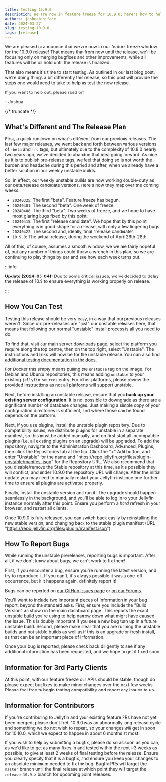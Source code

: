 ```yaml
---
title: Testing 10.9.0
description: We are now in feature freeze for 10.9.0; here's how to help test!
authors: joshuaboniface
date: 2024-03-27
slug: testing-10.9.0
tags: [release]
---
```


We are pleased to announce that we are now in our feature freeze window for the 10.9.0 release! That means that from now until the release, we'll be focusing only on merging bugfixes and other improvements, while all features will be on hold until the release is finalized.

That also means it's time to start testing. As outlined in our last blog post, we're doing things a bit differently this release, so this post will provide the steps one would need to take to help us test the new release.

If you want to help out, please read on!

\- Joshua

{/* truncate */}

## What's Different and The Release Plan

First, a quick rundown on what's different from our previous releases. The last few major releases, we went back and forth between various versions of `-beta` and `-rc` tags, but ultimately due to the complexity of 10.8.0 nearly two years ago, we've decided to abandon that idea going forward. As nice as it is to publish pre-release tags, we feel that doing so is not worth the burden and headache during this period and after, when we already have a better solution in our weekly unstable builds.

So, in effect, our weekly unstable builds are now working double-duty as our beta/release candidate versions. Here's how they map over the coming weeks:

- `20240325`: The first "beta". Feature freeze has begun.
- `20240401`: The second "beta". One week of freeze.
- `20240408`: The third "beta". Two weeks of freeze, and we hope to have most glaring bugs fixed by this point.
- `20240415`: The first "release candidate". We hope that by this point everything is in good shape for a release, with only a few lingering bugs.
- `20240422`: The second and, ideally, final "release candidate".
- `10.9.0`: The actual release, during the weekend of April 26th-28th.

All of this, of course, assumes a smooth window, we we are fairly hopeful of, but any number of things could throw a wrench in this plan, so we are continuing to play things by ear and see how each week turns out.

:::info

**Update (2024-05-04):** Due to some critical issues, we've decided to delay the release of 10.9 to ensure everything is working properly on release.

:::

## How You Can Test

Testing this release should be very easy, in a way that our previous releases weren't. Since our pre-releases are "just" our unstable releases here, that means that following our normal "unstable" install process is all you need to do.

To find that, visit our [main server downloads page](https://jellyfin.org/downloads/server), select the platform you require along the top centre, then on the top right, select "Unstable". The instructions and links will now be for the unstable release. You can also find [additional testing documentation in the docs](https://jellyfin.org/docs/general/testing/).

For Docker this simply means pulling the `unstable` tag on the image. For Debian and Ubuntu repositories, this means adding `unstable` to your existing `jellyfin.sources` entry. For other platforms, please review the provided instructions as not all platforms will support unstable.

Next, before installing an unstable release, ensure that you **back up your existing server configuration**. It is not possible to downgrade as there are a significant number of database changes. Just making a simple copy of your configuration directories is sufficient, and where those can be found depends on the platform.

Next, if you use plugins, install the unstable plugin repository. Due to compatibility issues, we distribute plugins for unstable in a separate manifest, so this must be added manually, and on first start all incompatible plugins (i.e. all existing plugins on an upgrade) will be upgraded. To add the repository, navigate to the Administration Dashboard, Advanced, Plugins, then click the Repositories tab at the top. Click the "+" Add button, and enter "Unstable" for the name and "https://repo.jellyfin.org/files/plugin-unstable/manifest.json" for the Repository URL. We also recommend that you disable/remove the Stable repository at this time, as it's possible they will conflict, and under 10.9.0 the repository URL will change. After the initial update you may need to manually restart your Jellyfin instance one further time to ensure all plugins are activated properly.

Finally, install the unstable version and run it. The upgrade should happen seamlessly in the background, and you'll be able to log in to your Jellyfin instance normally after this point. Ensure you perform a _hard_ refresh in your browser, and restart all clients.

Once 10.9.0 is fully released, you can switch back easily by reinstalling the new stable version, and changing back to the stable plugin manifest (URL "https://repo.jellyfin.org/files/plugin/manifest.json").

## How To Report Bugs

While running the unstable prereleases, reporting bugs is important. After all, if we don't know about bugs, we can't work to fix them!

First, if you encounter a bug, ensure you're running the latest version, and try to reproduce it. If you can't, it's always possible it was a one-off occurrence, but if it happens again, definitely report it!

Bugs can be reported on [our GitHub issues page](https://github.com/jellyfin/jellyfin) or [on our Forums](https://forum.jellyfin.org).

You'll want to include two important pieces of information in your bug report, beyond the standard asks. First, ensure you include the "Build Version" as shown in the main dashboard page. This reports the exact unstable build you're using to help narrow down what might have caused the issue. This is doubly important if you see a new bug turn up in a future unstable build. Second, please make clear that you are running the unstable builds and not stable builds as well as if this is an upgrade or fresh install, as that can be an important piece of information.

Once your bug is reported, please check back diligently to see if any additional information has been requested, and we hope to get it fixed soon.

## Information for 3rd Party Clients

At this point, with our feature freeze our APIs should be stable, though do please expect bugfixes to make minor changes over the next few weeks. Please feel free to begin testing compatibility and report any issues to us.

## Information for Contributors

If you're contributing to Jellyfin and your existing feature PRs have not yet been merged, please don't fret. 10.9.0 was an abnormally long release cycle and something we do not wish to repeat, so your changes _will_ get in soon for 10.10.0, which we expect to happen in about 6 months at most.

If you wish to help by submitting a bugfix, please do so as soon as you can, as we'd like to get as many fixes in and tested within the next ~3 weeks as possible, to give at least 2 weeks of final testing before the release. Ensure you clearly specify that it is a bugfix, and ensure you keep your changes to an absolute minimum needed to fix the bug. Bugfix PRs will target the `master` branch until the final release at which point they will target the `release-10.9.z` branch for upcoming point releases.

